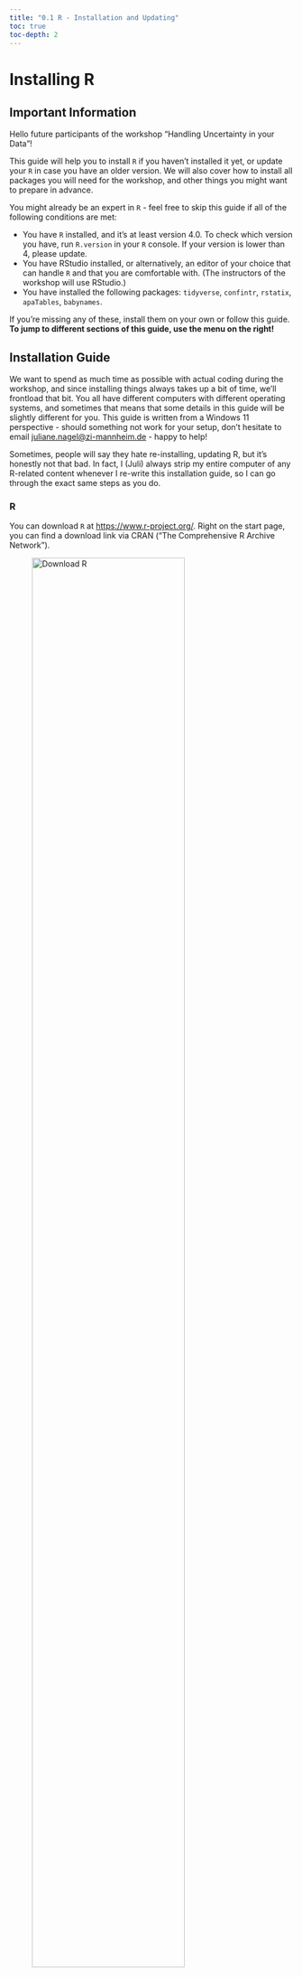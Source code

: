 ```yaml
---
title: "0.1 R - Installation and Updating"
toc: true
toc-depth: 2
---
```


# Installing R

## Important Information

Hello future participants of the workshop "Handling Uncertainty in your Data"!

This guide will help you to install `R` if you haven't installed it yet, or update your `R` in case you have an older version. We will also cover how to install all packages you will need for the workshop, and other things you might want to prepare in advance.

You might already be an expert in `R` - feel free to skip this guide if all of the following conditions are met:

- You have `R` installed, and it's at least version 4.0. To check which version you have, run `R.version` in your `R` console. If your version is lower than 4, please update.
- You have RStudio installed, or alternatively, an editor of your choice that can handle `R` and that you are comfortable with. (The instructors of the workshop will use RStudio.)
- You have installed the following packages: `tidyverse`, `confintr`, `rstatix`, `apaTables`, `babynames`.

If you're missing any of these, install them on your own or follow this guide. **To jump to different sections of this guide, use the menu on the right!**

## Installation Guide

We want to spend as much time as possible with actual coding during the workshop, and since installing things always takes up a bit of time, we'll frontload that bit. You all have different computers with different operating systems, and sometimes that means that some details in this guide will be slightly different for you.
This guide is written from a Windows 11 perspective - should something not work for your setup, don't hesitate to email <juliane.nagel@zi-mannheim.de> - happy to help!

Sometimes, people will say they hate re-installing, updating R, but it's honestly not that bad. In fact, I (Juli) always strip my entire computer of any R-related content whenever I re-write this installation guide, so I can go through the exact same steps as you do.

### R

You can download `R` at [https://www.r-project.org/](https://www.r-project.org/).
Right on the start page, you can find a download link via CRAN ("The Comprehensive R Archive Network").

![Download R](images/download_r.png){width=80% fig-align="center"}


When clicking it, you will be asked to choose a CRAN mirror, which might sound a bit obscure. Simply put, those "mirrors" around the world are servers containing identical information, in this case, the source code, additional packages and all the documentation of `R`. Even if one of the servers should be down, you can still get `R` from any of the other servers. You can download `R` using any mirror that you like, but you can choose a server near your location for better bandwidth. Whichever mirror you pick: Dowload R for your operating system on the next page. In my case, that's windows.

![R for Windows](images/download_r_win.png){width=100% fig-align="center"}

On the next page, what you want is "base" - base `R` is the "basic version" of `R`, i.e., `R` without any additions.

![Download base R](images/base_r.png){width=100% fig-align="center"}

On the next page, click the download link at the top (in my case "Download R-4.4.1 for Windows"). Once the download is complete, execute the installation file and simply click through the installation - the default settings are fine.

### OPTIONAL for Windows Users: Rtools

If you are using Windows, you might also want to install Rtools (but you don't have to). Here is what it does (so you can make an informed decision): In `R`, you will frequently use additional "packages" that offer additional functionalities beyond base `R` (e.g., functions that run fancy statistical models). Most of the time, you just download and install the pre-built "binary version" of a package, which means it is ready to be used on Windows. Sometimes, the latest version of a package is not available as a binary (yet). In this case, `R` will ask you whether it should "compile" the package from source, i.e., build it on your computer. For this, Rtools is needed on Windows. (Mac users don't need this additional tool, and Linux users are usually compile everything anyways :-) )

You don't have to use Rtools on Windows - if you don't have it, you won't be able to compile packages "from source", but will have to wait until a binary version is available. I.e., you might end up with a package version that is slightly older. In most cases, that's fine. Sometimes, when installing packages without Rtools, you might get a warning that Rtools is missing, but you can just ignore that.

If you want to install Rtools (honestly, it doesn't hurt and isn't complicated at all), you can find it on the same page where we previously found "base" (`R`) - see screenshot above. This time, click "Rtools". Pick the version that corresponds to the R version you just installed (in my case, that's 4.4). The download link is a bit hidden on the page:

![Rtools installer](images/download_rtools.png){width=100% fig-align="center"}

After downloading, execute the installation file (default options are recommended).

### RStudio

`R` is just a programming language - **where** you write your `R` code is up to you. However, some options are better than others. For example, writing it on a piece of paper or in Word is inconvenient, because it will be difficult to run the code afterwards. There are several code editors around that are much more helpful. Code editors offer some convenient features to help you code (e.g., displaying your code in different colours to make it more readable). Some editors are specialized to work with `R` code. One of these, probably the most popular right now, is [RStudio](https://posit.co/downloads/).

Below, you can find a screenshot of what RStudio can look like. (Without going into detail, it's obvious that it comes with a lot of useful gadgets.)

![RStudio Screenshot](images/rstudio_screenshot.png){width=120% fig-align="center"}

What you want to download is the **free version of RStudio Desktop** here: [https://rstudio.com/products/rstudio/download/](https://rstudio.com/products/rstudio/download/). (In my case, there's a "download RStudio Desktop for Windows" button. No need to download `R` - if you followed this guide, you already did that.) Execute the installation file - the default options are fine.

If you open RStudio after the installation, don't be worried when it doesn't look like the screenshot above. I customized the appearance of my RStudio because this is what works best for me. Don't hesitate to play around under **Tools** $\to$ **Global Options** $\to$ **Appearance**.

By the way, RStudio is such a common editor for `R` that people frequently confuse it with `R` itself! E.g., sometimes, in scientific papers, you will read things like "we used RStudio version 2024.4.2.764 for all analyses". However, that does not tell me much (if anything) about their analyses, because the important information is what version of `R` they used. It's a bit like writing "I've written the paper in Word" when what you want to say is "I've written the paper in English". Don't make this mistake in the future - `R` and RStudio are completely different things!

Aaaaand we're done! To confirm that everything worked, open RStudio. There should be a tab that says "console" somewhere. Here, you can run `R` code. 
If you type in `41 + 1` and press Enter, `[1] 42` should appear below. If it doesn't, contact <juliane.nagel@zi-mannheim.de> for trouble shooting.

# Installing packages

For this workshop, please install the following packages:

- `tidyverse`
- `confintr`
- `rstatix`
- `apaTables`
- `babynames`

## About packages

When we've installed `R`, it can already do quite a lot of things (if not everything). However, the question is how conveniently (and standardized) we can achieve something. For example, we **could** write code that computes a linear mixed model for us - but most of us would certainly prefer to use a pre-existing function for that. Luckily, someone already wrote such a function, but it's not included in `R` from the start. If we want to use additional functions (or additional data sets!), we have to install additional "packages". It is very common to have many different additional packages installed.

## How to install packages

As often the case in `R`, there are several ways to achieve what we want (here, install a package). We will describe several options here - you can just stick to the one you like best.
Either way, if you install a package you do not have yet, it will get installed (duh!), but if you install a package you have already installed, the version you currently have will be overwritten by the latest version of the package that's available.

Whichever method you use, `R` will then tell you some things about the installation status of the package (e.g., where the package was installed, how large it is etc.) in the console. Most importantly, whether the installation was successful. It should say "package ‘babynames’ successfully unpacked and MD5 sums checked" somewhere at the end.

As an example, we will install the package `babynames`, which includes data about the popularity of different baby names over the years. (Packages that provide additional functions for `R` are more common, but packages are also a great way to provide toy data sets to other people!) For this package, the "report" `R` gives you is very short - don't worry if the console goes a little crazy if you install bigger packages with a lot of "dependencies" (i.e., that require additional packages to work and install those as well during the process).

### install.packages()

You can install the package by typing `install.packages("babynames")` in an `R` console (e.g., after opening RStudio) and pressing enter.

You can install multiple packages at once like this: `install.packages(c("babynames", "apaTables"))`. Mind the `c()` wrapped around the package names.

![Install packages in the console](images/babynames_console.png){width=80% fig-align="center"}

### RStudio Tools

Within RStudio, click on *Tools* at the top, and then *Install Packages...*. Enter the package you would like to install (`babynames`). Autocomplete should help you. The installation report in the console should look like the screenshot you can find above (under "install.packages()"). All the other default options are fine (in fact, if you use `install.packages()` as shown above, it will use the same default options).

You can install multiple packages at once by entering multiple package names (separated by a space or comma).

![Install packages via the RStudio tools](images/babynames_tools.png){width=50% fig-align="center"}

### RStudio autodetect

It is worth noting that RStudio will warn you if you open a script that loads a package that you have not installed. (We did not talk about loading packages yet - more about that in the introductory workshop - but briefly, you need to load packages that you want to use first in your `R` scripts.) You can simply click on "install" and any missing packages you need for the script in question will automatically be installed. Once again, the report in the console should look the same as above. Note that this method does not work for updating packages that you already have installed.

![RStudio missing packages autodetect](images/missing_packages.png){width=80% fig-align="center"}

### If things go wrong

Sometimes, installing packages can lead to unexpected errors. In many cases, the issue is not caused by the package you are trying to install itself, but rather by another package that it requires and also installs in the process. Surprisingly often, the issue can be fixed by directly re-installing the package that caused the process to fail, and then trying to install the original package you wanted again. If a package is very stubborn and does not want to be installed, contact <juliane.nagel@zi-mannheim.de> for trouble shooting.

### Sidenote

By the way: Anyone can write an `R` package. That means that you should not install any packages that you do not trust. Packages that you can get from CRAN have to pass several quality checks and have to fulfill certain requirements (e.g., that no sneaky .exe files are included in the package), so they are safe to install. It is also possible to e.g. get packages from users on GitHub, but you can't install them using e.g. `install.packages()`, but will need additional tools for this (such as the package `devtools`).

# Updating R

If you already have `R` installed, and want to update it, here are some recommendations how to achieve this.

## Quick Detour

A general word of caution: As other programming languages, `R` develops constantly - new functions are added, old ones change etc. This means that over time, more powerful versions of `R` are available, bugs get fixed - but it also means that your old code won't work anymore if it relies on the behaviour of an old `R` version. There are a few links in the "Further Reading" section if you want to get into the topic, but we will not discuss it here in detail. Most updates don't break your code, and it's even more rare that they change your results, especially when it's "minor" updates, e.g., from `R` 4.2.1 to 4.2.2. That being said, if you are still running some version of `R` 3, updating might affect your current code. If you are unsure about updating before the workshop, e.g. because you're in the middle of an important analysis, feel free to talk to <juliane.nagel@zi-mannheim.de> (if you do, please mention your current `R` version).

## The dirty way

In principle, you could simply follow the installation guide above and end up with a clean new version of `R`. Both the old and the new version will be installed on your computer, but RStudio should automatically detect the latest version (or at least ask you which version it should use). *With this approach, you will need to re-install all packages you need afterwards*, or copy them over manually (error-prone!). If you're fine with re-installing a few packages (that's what I always to after updating anyways), you can simply follow the installation guide above, or ...

## The clean way

... you can use the package `installr`, which, as the name suggests, helps you to install `R`-related things and is often recommended for a clean update. (Note that with this approach, just as with the "dirty way", the old `R` version will stay installed on your computer.) If you don't have `installr` installed yet, do so by running `install.packages("installr")` in the console.

*For the following steps, don't use RStudio, but the R GUI.* This works best with a "pure" version of `R`, without any magic that RStudio might want to add. For good measure, close RStudio if you haven't already, and search for `R` in your apps. If you have several installations (which you might have if you updated before, just pick the most recent one). Take a deep breath, admire the `R` GUI and appreciate that modern editors exist to take away this pain from you.

![R GUI](images/r_gui.png){width=80% fig-align="center"}

Run `installr::updateR()`. A message like this should pop up - klick OK.

![installr dialogue](images/installr.png){width=60% fig-align="center"}

Next, `installr` will ask you whether you would like to see the NEWS regarding the new version of `R`. This is a good idea to get an overview about what changed, and whether any functions that you are using might be affected by the changes. Or whether there's a cool new feature. You can also always read about the news later, e.g. for `R` 4.4.1, the link is >https://cran.rstudio.com/bin/windows/base/NEWS.R-4.4.1.html>. If you click "yes" the news page will open in a new tab in your browser - the installation will not be cancelled.

`installr` will then ask you whether you want to install the new version - click yes. You might need to choose a mirror from where to download `R` (see installation guide above). When installing `R`, accept the defaults. After clicking "finish", `installr` has a few more tricks up it's sleeve:

![installr dialogue](images/installr_copy.png){width=60% fig-align="center"}

If you click "Yes", all your packages you had installed from your previous `R` version will be copied over to the new version. In the next step, `installr` will ask you whether you want to keep the packages from your old version (otherwise, they will be deleted). Lastly, `installr` even offers to update the packages you copied to the new version of `R`. For all of these steps, there are no right or wrong answers. You can choose whatever fits your needs. (E.g., I like to start with a clean slate.) Note that the whole process of copying and updating might take a little bit of time, and you will not see a progress bar or anything else that indicates what is happening.

Finally, `installr` will ask you whether you want to start a GUI of the new `R` installation. You don't need to do that, but you could to quickly confirm that everything worked as intended (e.g., your old packages are there).

When you start RStudio the next time, it might either automatically detect your latest `R` version, or it should ask you which one it should use.
